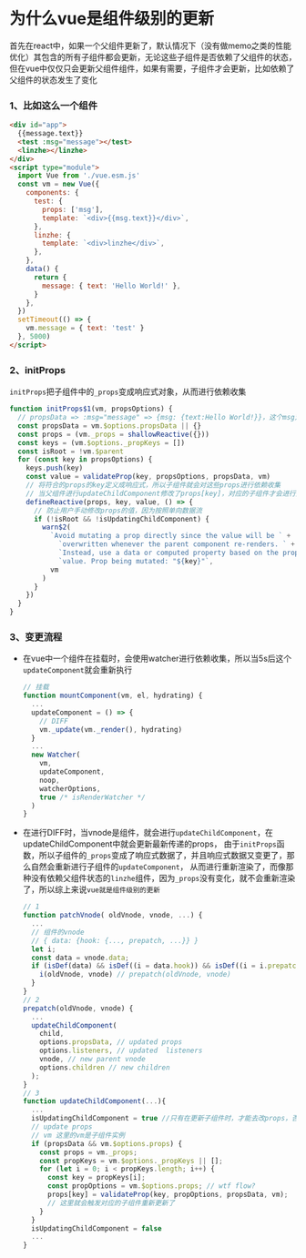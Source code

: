 # 为什么vue是组件级别的更新

首先在react中，如果一个父组件更新了，默认情况下（没有做memo之类的性能优化）其包含的所有子组件都会更新，无论这些子组件是否依赖了父组件的状态，
但在vue中仅仅只会更新父组件组件，如果有需要，子组件才会更新，比如依赖了父组件的状态发生了变化

### 1、比如这么一个组件

```html
<div id="app">
  {{message.text}}
  <test :msg="message"></test>
  <linzhe></linzhe>
</div>
<script type="module">
  import Vue from './vue.esm.js'
  const vm = new Vue({
    components: {
      test: {
        props: ['msg'],
        template: `<div>{{msg.text}}</div>`,
      },
      linzhe: {
        template: `<div>linzhe</div>`,
      },
    },
    data() {
      return {
        message: { text: 'Hello World!' },
      }
    },
  })
  setTimeout(() => {
    vm.message = { text: 'test' }
  }, 5000)
</script>
```

### 2、initProps

`initProps`把子组件中的`_props`变成响应式对象，从而进行依赖收集

```js
function initProps$1(vm, propsOptions) {
  // propsData => :msg="message" => {msg: {text:Hello World!}}，这个msg对象是父组件传递过来的响应式数据
  const propsData = vm.$options.propsData || {}
  const props = (vm._props = shallowReactive({}))
  const keys = (vm.$options._propKeys = [])
  const isRoot = !vm.$parent
  for (const key in propsOptions) {
    keys.push(key)
    const value = validateProp(key, propsOptions, propsData, vm)
    // 将符合的props的key定义成响应式，所以子组件就会对这些props进行依赖收集
    // 当父组件进行updateChildComponent修改了props[key]，对应的子组件才会进行更新，否则不会更新
    defineReactive(props, key, value, () => {
      // 防止用户手动修改props的值，因为按照单向数据流
      if (!isRoot && !isUpdatingChildComponent) {
        warn$2(
          `Avoid mutating a prop directly since the value will be ` +
            `overwritten whenever the parent component re-renders. ` +
            `Instead, use a data or computed property based on the prop's ` +
            `value. Prop being mutated: "${key}"`,
          vm
        )
      }
    })
  }
}
```

### 3、变更流程

- 在vue中一个组件在挂载时，会使用watcher进行依赖收集，所以当5s后这个`updateComponent`就会重新执行

  ```js
  // 挂载
  function mountComponent(vm, el, hydrating) {
    ...
    updateComponent = () => {
      // DIFF
      vm._update(vm._render(), hydrating)
    }
    ...
    new Watcher(
      vm,
      updateComponent,
      noop,
      watcherOptions,
      true /* isRenderWatcher */
    )
  }

  ```

- 在进行DIFF时，当vnode是组件，就会进行`updateChildComponent`，在updateChildComponent中就会更新最新传递的props，
  由于`initProps`函数，所以子组件的`_props`变成了响应式数据了，并且响应式数据又变更了，那么自然会重新进行子组件的`updateComponent`，
  从而进行重新渲染了，而像那种没有依赖父组件状态的`linzhe`组件，因为`_props`没有变化，就不会重新渲染了，所以综上来说`vue就是组件级别的更新`

  ```js
  // 1
  function patchVnode( oldVnode, vnode, ...) {
    ...
    // 组件的vnode
    // { data: {hook: {..., prepatch, ...}} }
    let i;
    const data = vnode.data;
    if (isDef(data) && isDef((i = data.hook)) && isDef((i = i.prepatch))) {
      i(oldVnode, vnode) // prepatch(oldVnode, vnode)
    }
  }
  // 2
  prepatch(oldVnode, vnode) {
    ...
    updateChildComponent(
      child,
      options.propsData, // updated props
      options.listeners, // updated  listeners
      vnode, // new parent vnode
      options.children // new children
    );
  }
  // 3
  function updateChildComponent(...){
    ...
    isUpdatingChildComponent = true //只有在更新子组件时，才能去改props，否则都会报错，保证单选数据流
    // update props
    // vm 这里的vm是子组件实例
    if (propsData && vm.$options.props) {
      const props = vm._props;
      const propKeys = vm.$options._propKeys || [];
      for (let i = 0; i < propKeys.length; i++) {
        const key = propKeys[i];
        const propOptions = vm.$options.props; // wtf flow?
        props[key] = validateProp(key, propOptions, propsData, vm);
        // 这里就会触发对应的子组件重新更新了
      }
    }
    isUpdatingChildComponent = false
    ...
  }
  ```
